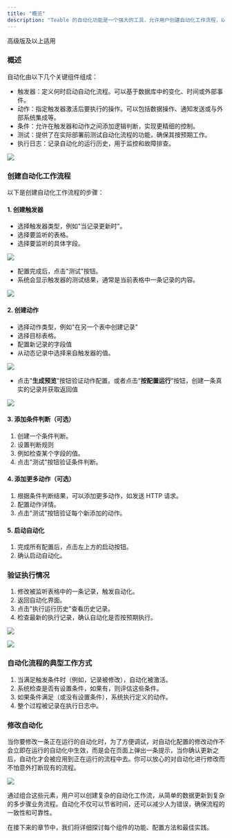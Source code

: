 ```yaml
---
title: "概览"
description: "Teable 的自动化功能是一个强大的工具，允许用户创建自动化工作流程，以提高效率并减少重复性任务"
---
```


<Tip>高级版及以上适用</Tip>

### 概述

自动化由以下几个关键组件组成：

* 触发器：定义何时启动自动化流程。可以基于数据库中的变化、时间或外部事件。
* 动作：指定触发器激活后要执行的操作。可以包括数据操作、通知发送或与外部系统集成等。
* 条件：允许在触发器和动作之间添加逻辑判断，实现更精细的控制。
* 测试：提供了在实际部署前测试自动化流程的功能，确保其按预期工作。
* 执行日志：记录自动化的运行历史，用于监控和故障排查。

![](/images/ji-ben-gong-neng/d804cc36629aea42.png)

### 创建自动化工作流程

以下是创建自动化工作流程的步骤：

#### 1. 创建触发器

* 选择触发器类型，例如"当记录更新时"。
* 选择要监听的表格。
* 选择要监听的具体字段。

![](/images/ji-ben-gong-neng/73c0fa55b0ca862b.png)

* 配置完成后，点击"测试"按钮。
* 系统会显示触发器的测试结果，通常是当前表格中一条记录的内容。

![](/images/ji-ben-gong-neng/d264dc76e7d1f2f7.png)

#### 2. 创建动作

* 选择动作类型，例如"在另一个表中创建记录"
* 选择目标表格。
* 配置新记录的字段值
* 从动态记录中选择来自触发器的值。

![](/images/ji-ben-gong-neng/3363a0e6a74006ad.png)

* 点击"**生成预览**"按钮验证动作配置。或者点击“**按配置运行**”按钮，创建一条真实的记录并获取返回值

![](/images/ji-ben-gong-neng/fb5eeef11f2ea3a4.png)

#### 3. 添加条件判断（可选）

1. 创建一个条件判断。
2. 设置判断规则
3. 例如检查某个字段的值。
4. 点击"测试"按钮验证条件判断。

#### 4. 添加更多动作（可选）

1. 根据条件判断结果，可以添加更多动作，如发送 HTTP 请求。
2. 配置动作详情。
3. 点击"测试"按钮验证每个新添加的动作。

#### 5. 启动自动化

1. 完成所有配置后，点击左上方的启动按钮。
2. 确认启动自动化。

### 验证执行情况

1. 修改被监听表格中的一条记录，触发自动化。
2. 返回自动化界面。
3. 点击"执行运行历史"查看历史记录。
4. 检查最新的执行记录，确认自动化是否按预期执行。

![](/images/ji-ben-gong-neng/121f15d4ce4ec2c0.png)

![](/images/ji-ben-gong-neng/79895683e901fa9d.png)

### 自动化流程的典型工作方式

1. 当满足触发条件时（例如，记录被修改），自动化被激活。
2. 系统检查是否有设置条件，如果有，则评估这些条件。
3. 如果条件满足（或没有设置条件），系统执行定义的动作。
4. 整个过程被记录在执行日志中。

### 修改自动化

当你要修改一条正在运行的自动化时，为了方便调试，对自动化配置的修改动作不会立即在运行的自动化中生效，而是会在页面上弹出一条提示，当你确认更新之后，自动化才会被应用到正在运行的流程中去。你可以放心的对自动化进行修改而不怕意外打断现有的流程。

![](/images/ji-ben-gong-neng/1685253aac7425c2.png)

通过组合这些元素，用户可以创建复杂的自动化工作流，从简单的数据更新到复杂的多步骤业务流程。自动化不仅可以节省时间，还可以减少人为错误，确保流程的一致性和可靠性。

在接下来的章节中，我们将详细探讨每个组件的功能、配置方法和最佳实践。
